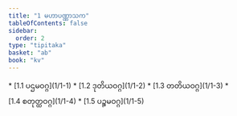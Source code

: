 ```yaml
---
title: "1 မဟာပဏ္ဏာသက"
tableOfContents: false
sidebar:
  order: 2
type: "tipitaka"
basket: "ab"
book: "kv"
---
```



<DynamicBreadcrumb />



<TableOfContents book="kv" section="1">
* [1.1 ပဌမဝဂ္ဂ](1/1-1)
* [1.2 ဒုတိယဝဂ္ဂ](1/1-2)
* [1.3 တတိယဝဂ္ဂ](1/1-3)
* [1.4 စတုတ္ထဝဂ္ဂ](1/1-4)
* [1.5 ပဉ္စမဝဂ္ဂ](1/1-5)
</TableOfContents>